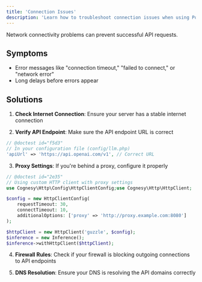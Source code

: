 ```yaml
---
title: 'Connection Issues'
description: 'Learn how to troubleshoot connection issues when using Polyglot.'
---
```


Network connectivity problems can prevent successful API requests.

## Symptoms

- Error messages like "connection timeout," "failed to connect," or "network error"
- Long delays before errors appear

## Solutions

1. **Check Internet Connection**: Ensure your server has a stable internet connection

2. **Verify API Endpoint**: Make sure the API endpoint URL is correct
```php
// @doctest id="f5d3"
// In your configuration file (config/llm.php)
'apiUrl' => 'https://api.openai.com/v1', // Correct URL
```

3. **Proxy Settings**: If you're behind a proxy, configure it properly

```php
// @doctest id="2e35"
// Using custom HTTP client with proxy settings
use Cognesy\Http\Config\HttpClientConfig;use Cognesy\Http\HttpClient;

$config = new HttpClientConfig(
    requestTimeout: 30,
    connectTimeout: 10,
    additionalOptions: ['proxy' => 'http://proxy.example.com:8080']
);

$httpClient = new HttpClient('guzzle', $config);
$inference = new Inference();
$inference->withHttpClient($httpClient);
```

4. **Firewall Rules**: Check if your firewall is blocking outgoing connections to API endpoints

5. **DNS Resolution**: Ensure your DNS is resolving the API domains correctly

